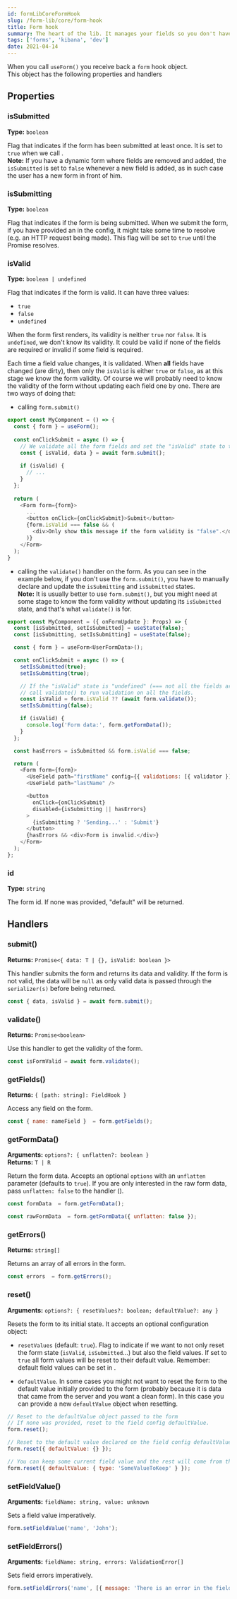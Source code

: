 ```yaml
---
id: formLibCoreFormHook
slug: /form-lib/core/form-hook
title: Form hook
summary: The heart of the lib. It manages your fields so you don't have to
tags: ['forms', 'kibana', 'dev']
date: 2021-04-14
---
```


When you call `useForm()` you receive back a `form` hook object.  
This object has the following properties and handlers

## Properties

### isSubmitted

**Type:** `boolean`

Flag that indicates if the form has been submitted at least once. It is set to `true` when we call <DocLink id="formLibCoreFormHook" section="submit" text="submit()"/>.  
**Note:** If you have a dynamic form where fields are removed and added, the `isSubmitted` is set to `false` whenever a new field is added, as in such case the user has a new form in front of him.

### isSubmitting

**Type:** `boolean`

Flag that indicates if the form is being submitted. When we submit the form, if you have provided an <DocLink id="formLibCoreUseForm" section="onsubmitdata-isvalid" text="onSubmit() handler"/> in the config, it might take some time to resolve (e.g. an HTTP request being made). This flag will be set to `true` until the Promise resolves.

### isValid

**Type:** `boolean | undefined`

Flag that indicates if the form is valid. It can have three values:
* `true`
* `false`
* `undefined`

When the form first renders, its validity is neither `true` nor `false`. It is `undefined`, we don't know its validity. It could be valid if none of the fields are required or invalid if some field is required.

Each time a field value changes, it is validated. When **all** fields have changed (are dirty), then only the `isValid` is either `true` or `false`, as at this stage we know the form validity. Of course we will probably need to know the validity of the form without updating each field one by one. There are two ways of doing that:

* calling `form.submit()`

```js
export const MyComponent = () => {
  const { form } = useForm();
  
  const onClickSubmit = async () => {
    // We validate all the form fields and set the "isValid" state to true or false
    const { isValid, data } = await form.submit();
  
    if (isValid) {
      // ...
    }
  };
  
  return (
    <Form form={form}>
      ...
      <button onClick={onClickSubmit}>Submit</button>
      {form.isValid === false && (
        <div>Only show this message if the form validity is "false".</div>
      )}
    </Form>
  );
}
```

* calling the `validate()` handler on the form. As you can see in the example below, if you don't use the `form.submit()`, you have to manually declare and update the `isSubmitting` and `isSubmitted` states.  
**Note:** It is usually better to use `form.submit()`, but you might need at some stage to know the form validity without updating its `isSubmitted` state, and that's what `validate()` is for.

```js
export const MyComponent = ({ onFormUpdate }: Props) => {
  const [isSubmitted, setIsSubmitted] = useState(false);
  const [isSubmitting, setIsSubmitting] = useState(false);

  const { form } = useForm<UserFormData>();

  const onClickSubmit = async () => {
    setIsSubmitted(true);
    setIsSubmitting(true);

    // If the "isValid" state is "undefined" (=== not all the fields are dirty),
    // call validate() to run validation on all the fields.
    const isValid = form.isValid ?? (await form.validate());
    setIsSubmitting(false);

    if (isValid) {
      console.log('Form data:', form.getFormData());
    }
  };

  const hasErrors = isSubmitted && form.isValid === false;

  return (
    <Form form={form}>
      <UseField path="firstName" config={{ validations: [{ validator }] }} />
      <UseField path="lastName" />

      <button
        onClick={onClickSubmit}
        disabled={isSubmitting || hasErrors}
      >
        {isSubmitting ? 'Sending...' : 'Submit'}
      </button>
      {hasErrors && <div>Form is invalid.</div>}
    </Form>
  );
};
```

### id

**Type:** `string`

The form id. If none was provided, "default" will be returned.

## Handlers

### submit()

**Returns:** `Promise<{ data: T | {}, isValid: boolean }>`

This handler submits the form and returns its data and validity. If the form is not valid, the data will be `null` as only valid data is passed through the `serializer(s)` before being returned.

```js
const { data, isValid } = await form.submit();
```

### validate()

**Returns:** `Promise<boolean>`

Use this handler to get the validity of the form.

```js
const isFormValid = await form.validate();
```

### getFields()

**Returns:** `{ [path: string]: FieldHook }`

Access any field on the form.

```js
const { name: nameField }  = form.getFields();
```

### getFormData()

**Arguments:** `options?: { unflatten?: boolean }`  
**Returns:** `T | R`

Return the form data. Accepts an optional `options` with an `unflatten` parameter (defaults to `true`). If you are only interested in the raw form data, pass `unflatten: false` to the handler (<DocLink id="formLibCoreInOutRawState" section="raw-data-state" text="read more about the 'Raw' data state here" />).

```js
const formData  = form.getFormData();

const rawFormData  = form.getFormData({ unflatten: false });
```

### getErrors()

**Returns:** `string[]`

Returns an array of all errors in the form.

```js
const errors  = form.getErrors();
```

### reset()

**Arguments:** `options?: { resetValues?: boolean; defaultValue?: any }` 

Resets the form to its initial state. It accepts an optional configuration object:

- `resetValues` (default: `true`). Flag to indicate if we want to not only reset the form state (`isValid`, `isSubmitted`...) but also the field values. If set to `true` all form values will be reset to their default value. Remember: default field values can be set in <DocLink id="formLibCoreDefaultValue" text="different ways" />.

- `defaultValue`. In some cases you might not want to reset the form to the default value initially provided to the form (probably because it is data that came from the server and you want a clean form). In this case you can provide a new `defaultValue` object when resetting.

```js
// Reset to the defaultValue object passed to the form
// If none was provided, reset to the field config defaultValue.
form.reset();

// Reset to the default value declared on the field config defaultValue
form.reset({ defaultValue: {} });

// You can keep some current field value and the rest will come from the field config defaultValue.
form.reset({ defaultValue: { type: 'SomeValueToKeep' } });
```

### setFieldValue()

**Arguments:** `fieldName: string, value: unknown` 

Sets a field value imperatively.

```js
form.setFieldValue('name', 'John');
```

### setFieldErrors()

**Arguments:** `fieldName: string, errors: ValidationError[]` 

Sets field errors imperatively.

```js
form.setFieldErrors('name', [{ message: 'There is an error in the field' }]);
```
